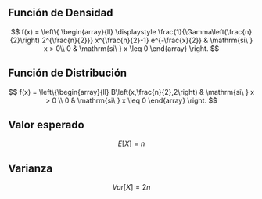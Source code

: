 ## Función de Densidad

$$
f(x) = \left\{
\begin{array}{ll}
\displaystyle \frac{1}{\Gamma\left(\frac{n}{2}\right) 2^{\frac{n}{2}}} x^{\frac{n}{2}-1} e^{-\frac{x}{2}} & \mathrm{si\ } x > 0\\
0 & \mathrm{si\ } x \leq 0
\end{array}
\right.
$$


## Función de Distribución

$$
f(x) = \left\{\begin{array}{ll}
   B\left(x,\frac{n}{2},2\right) & \mathrm{si\ } x > 0 \\
		 0                 & \mathrm{si\ } x \leq 0
	       \end{array}
	     \right.
$$

## Valor esperado

$$
E[X]=n
$$

## Varianza

$$
Var[X]=2n
$$
